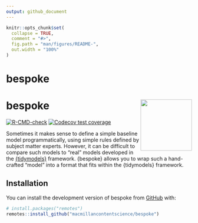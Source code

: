 ```yaml
---
output: github_document
---
```


<!-- README.md is generated from README.Rmd. Please edit that file -->

```r
knitr::opts_chunk$set(
  collapse = TRUE,
  comment = "#>",
  fig.path = "man/figures/README-",
  out.width = "100%"
)
```

# bespoke

# bespoke <img src="man/figures/logo.png" align="right" height="139" />

<!-- badges: start -->
[![R-CMD-check](https://github.com/macmillancontentscience/bespoke/actions/workflows/R-CMD-check.yaml/badge.svg)](https://github.com/macmillancontentscience/bespoke/actions/workflows/R-CMD-check.yaml)
[![Codecov test coverage](https://codecov.io/gh/macmillancontentscience/bespoke/branch/main/graph/badge.svg)](https://app.codecov.io/gh/macmillancontentscience/bespoke?branch=main)
<!-- badges: end -->

Sometimes it makes sense to define a simple baseline model programmatically, using simple rules defined by subject matter experts.
However, it can be difficult to compare such models to "real" models developed in the [{tidymodels}](https://www.tidymodels.org/) framework.
{bespoke} allows you to wrap such a hand-crafted "model" into a format that fits within the {tidymodels} framework.

## Installation

You can install the development version of bespoke from [GitHub](https://github.com/) with:

``` r
# install.packages("remotes")
remotes::install_github("macmillancontentscience/bespoke")
```
